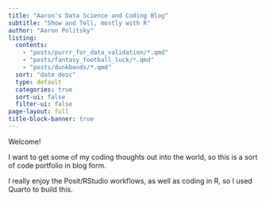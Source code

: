 ```yaml
---
title: "Aaron's Data Science and Coding Blog"
subtitle: "Show and Tell, mostly with R" 
author: "Aaron Politsky"
listing:
  contents: 
    - "posts/purrr_for_data_validation/*.qmd"
    - "posts/fantasy_football_luck/*.qmd"
    - "posts/dunkbonds/*.qmd"
  sort: "date desc"
  type: default
  categories: true
  sort-ui: false
  filter-ui: false
page-layout: full
title-block-banner: true
---
```


Welcome!

I want to get some of my coding thoughts out into the world, so this is a sort of code portfolio in blog form.

I really enjoy the Posit/RStudio workflows, as well as coding in R, so I used Quarto to build this.
